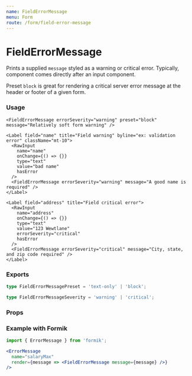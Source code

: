 ```yaml
---
name: FieldErrorMessage
menu: Form
route: /form/field-error-message
---
```



# FieldErrorMessage

Prints a supplied `message` styled as a warning or critical error. Typically, component comes directly after an input component.

Preset `block` is great for rendering a critical server error message at the header or footer of a given form.

### Usage

<Playground>
  <div className="max-w-xl">
    <FieldErrorMessage errorSeverity="critical" preset="block" message="Critical server error. Please try again." />

    <FieldErrorMessage errorSeverity="warning" preset="block" message="Relatively soft form warning" />

    <Label field="name" title="Field warning" byline="ex: validation error" className="mt-10">
      <RawInput
        name="name"
        onChange={() => {}}
        type="text"
        value="bad name"
        hasError
      />
      <FieldErrorMessage errorSeverity="warning" message="A good name is required" />
    </Label>

    <Label field="address" title="Field critical error">
      <RawInput
        name="address"
        onChange={() => {}}
        type="text"
        value="123 Wewtlane"
        errorSeverity="critical"
        hasError
      />
      <FieldErrorMessage errorSeverity="critical" message="City, state, and zip code required" />
    </Label>
  </div>
</Playground>


### Exports

```ts
type FieldErrorMessagePreset = 'text-only' | 'block';

type FieldErrorMessageSeverity = 'warning' | 'critical';
```

### Props

<Props of={FieldErrorMessage} />


### Example with Formik

```jsx
import { ErrorMessage } from 'formik';

<ErrorMessage
  name="salaryMax"
  render={message => <FieldErrorMessage message={message} />}
/>
```
